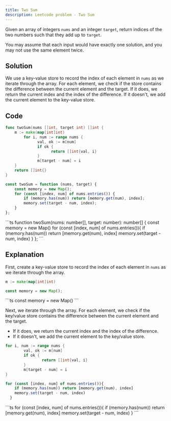 ```yaml
---
title: Two Sum
description: Leetcode problem - Two Sum
---
```



Given an array of integers `nums` and an integer `target`, return indices of the two numbers such that they add up to `target`.

You may assume that each input would have exactly one solution, and you may not use the same element twice.

## Solution

We use a key-value store to record the index of each element in `nums` as we iterate through the array. For each element, we check if the store contains the difference between the current element and the target. If it does, we return the current index and the index of the difference. If it doesn't, we add the current element to the key-value store.

## Code

<Tabs>
  <TabItem label="go">

```go
func twoSum(nums []int, target int) []int {
  	m := make(map[int]int)
		for i, num := range nums {
			  val, ok := m[num]
			  if ok {
				    return []int{val, i}
			  }
			  m[target - num] = i
    }
    return []int{}
}
```

  </TabItem>
  <TabItem label="js">

```js
const twoSum = function (nums, target) {
	const memory = new Map();
	for (const [index, num] of nums.entries()) {
		if (memory.has(num)) return [memory.get(num), index];
		memory.set(target - num, index);
	}
};

```

  </TabItem>
  <TabItem label="ts">
```ts
function twoSum(nums: number[], target: number): number[] {
	const memory = new Map<number, number>()
  for (const [index, num] of nums.entries()){
    if (memory.has(num)) return [memory.get(num), index]
    memory.set(target - num, index)
  }
};
```
  </TabItem>
</Tabs>

## Explanation

First, create a key-value store to record the index of each element in `nums` as we iterate through the array.

<Tabs>
  <TabItem label="go">

```go
m := make(map[int]int)
```

  </TabItem>
  <TabItem label="js">

```js
const memory = new Map();
```

  </TabItem>
  <TabItem label="ts">
```ts
const memory = new Map<number, number>()
```
  </TabItem>
</Tabs>

Next, we iterate through the array. For each element, we check if the key/value store contains the difference between the current element and the target. 

- If it does, we return the current index and the index of the difference. 
- If it doesn't, we add the current element to the key/value store.

<Tabs>
  <TabItem label="go">

```go
for i, num := range nums {
		val, ok := m[num]
		if ok {
				return []int{val, i}
		}
		m[target - num] = i
}
```

  </TabItem>
  <TabItem label="js">

```js
for (const [index, num] of nums.entries()){
    if (memory.has(num)) return [memory.get(num), index]
    memory.set(target - num, index)
  }
```

  </TabItem>
  <TabItem label="ts">
```ts
for (const [index, num] of nums.entries()){
    if (memory.has(num)) return [memory.get(num), index]
    memory.set(target - num, index)
  }
```
  </TabItem>
</Tabs>